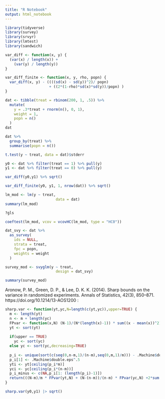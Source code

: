 ```yaml
---
title: "R Notebook"
output: html_notebook
---
```



```r
library(tidyverse)
library(survey)
library(srvyr)
library(lmtest)
library(sandwich)
```



```r
var_diff <- function(x, y) {
  (var(x) / length(x)) + 
    (var(y) / length(y))
}
```


```r
var_diff_finite <- function(x, y, rho, popn) {
  var_diff(x, y) - ((((sd(x) - sd(y))^2)/ popn) 
                    + ((2*(1-rho)*sd(x)*sd(y))/popn) )
}
```


```r
dat <- tibble(treat = rbinom(200, 1, .5)) %>%
  mutate(
    y = .3*treat + rnorm(n(), 0, 1),
    weight = 1,
    popn = n()
  )
dat
```




```r
dat %>%
  group_by(treat) %>%
  summarise(popn = n())
```



```r
t.test(y ~ treat, data = dat)$stderr
```


```r
y0 <- dat %>% filter(treat == 1) %>% pull(y)
y1 <- dat %>% filter(treat == 0) %>% pull(y)
```


```r
var_diff(y0,y1) %>% sqrt()
```

```r
var_diff_finite(y0, y1, 1, nrow(dat)) %>% sqrt()
```


```r
lm_mod <- lm(y ~ treat,
                       data = dat)
summary(lm_mod)
```


```r
?gls
```



```r
coeftest(lm_mod, vcov = vcovHC(lm_mod, type = "HC0"))
```




```r
dat_svy <- dat %>%
  as_survey(
    ids = NULL,
    strata = treat,
    fpc = popn,
    weights = weight
  )

survey_mod <- svyglm(y ~ treat,
                       design = dat_svy)

summary(survey_mod)
```


Aronow, P. M., Green, D. P., & Lee, D. K. K. (2014). Sharp bounds on the variance in randomized experiments. Annals of Statistics, 42(3), 850–871. https://doi.org/10.1214/13-AOS1200 :

```r
sharp.var <- function(yt,yc,N=length(c(yt,yc)),upper=TRUE) {
  m <- length(yt)
  n <- m + length(yc)
  FPvar <- function(x,N) (N-1)/(N*(length(x)-1)) * sum((x - mean(x))^2)
  yt <- sort(yt)
  
  if(upper == TRUE)
    yc <- sort(yc)
  else yc <- sort(yc,decreasing=TRUE)
  
  p_i <- unique(sort(c(seq(0,n-m,1)/(n-m),seq(0,m,1)/m))) - .Machine$double.eps^.5
  p_i[1] <- .Machine$double.eps^.5
  yti <- yt[ceiling(p_i*m)]
  yci <- yc[ceiling(p_i*(n-m))]
  p_i_minus <- c(NA,p_i[1: (length(p_i)-1)])
  return(((N-m)/m * FPvar(yt,N) + (N-(n-m))/(n-m) * FPvar(yc,N) +2*sum(((p_i-p_i_minus)*yti*yci)[2:length(p_i)]) -2*mean(yt)*mean(yc))/(N-1))
}
```


```r
sharp.var(y0,y1) |> sqrt()
```


